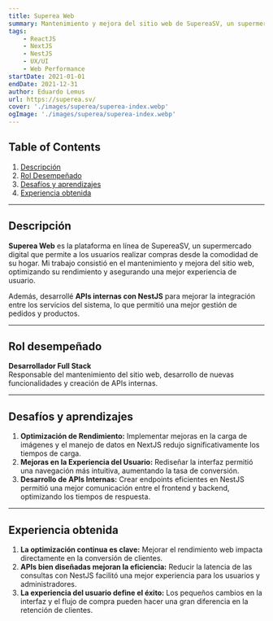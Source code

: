 ```yaml
---
title: Superea Web
summary: Mantenimiento y mejora del sitio web de SupereaSV, un supermercado en línea. Se optimizó el rendimiento, se implementaron nuevas funcionalidades y se desarrollaron APIs internas para mejorar la eficiencia del sistema. Proyecto construido con ReactJS, NextJS y NestJS.
tags:
    - ReactJS
    - NextJS
    - NestJS
    - UX/UI
    - Web Performance
startDate: 2021-01-01
endDate: 2021-12-31
author: Eduardo Lemus
url: https://superea.sv/
cover: './images/superea/superea-index.webp'
ogImage: './images/superea/superea-index.webp'
---
```


## Table of Contents
1. [Descripción](#descripción)
2. [Rol Desempeñado](#rol-desempeñado)
3. [Desafíos y aprendizajes](#desafíos-y-aprendizajes)
4. [Experiencia obtenida](#experiencia-obtenida)

---

## Descripción
**Superea Web** es la plataforma en línea de SupereaSV, un supermercado digital que permite a los usuarios realizar compras desde la comodidad de su hogar. Mi trabajo consistió en el mantenimiento y mejora del sitio web, optimizando su rendimiento y asegurando una mejor experiencia de usuario.  

Además, desarrollé **APIs internas con NestJS** para mejorar la integración entre los servicios del sistema, lo que permitió una mejor gestión de pedidos y productos.

---

## Rol desempeñado
**Desarrollador Full Stack**  
Responsable del mantenimiento del sitio web, desarrollo de nuevas funcionalidades y creación de APIs internas.

---

## Desafíos y aprendizajes
1. **Optimización de Rendimiento:** Implementar mejoras en la carga de imágenes y el manejo de datos en NextJS redujo significativamente los tiempos de carga.
2. **Mejoras en la Experiencia del Usuario:** Rediseñar la interfaz permitió una navegación más intuitiva, aumentando la tasa de conversión.
3. **Desarrollo de APIs Internas:** Crear endpoints eficientes en NestJS permitió una mejor comunicación entre el frontend y backend, optimizando los tiempos de respuesta.

---

## Experiencia obtenida
1. **La optimización continua es clave:** Mejorar el rendimiento web impacta directamente en la conversión de clientes.
2. **APIs bien diseñadas mejoran la eficiencia:** Reducir la latencia de las consultas con NestJS facilitó una mejor experiencia para los usuarios y administradores.
3. **La experiencia del usuario define el éxito:** Los pequeños cambios en la interfaz y el flujo de compra pueden hacer una gran diferencia en la retención de clientes.   